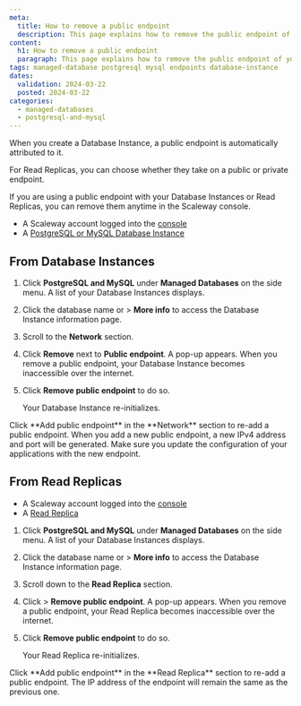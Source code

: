 ```yaml
---
meta:
  title: How to remove a public endpoint
  description: This page explains how to remove the public endpoint of your Database Instance or Read Replica
content:
  h1: How to remove a public endpoint
  paragraph: This page explains how to remove the public endpoint of your Database Instance or Read Replica
tags: managed-database postgresql mysql endpoints database-instance
dates:
  validation: 2024-03-22
  posted: 2024-03-22
categories:
  - managed-databases
  - postgresql-and-mysql
---
```


When you create a Database Instance, a public endpoint is automatically attributed to it.

For Read Replicas, you can choose whether they take on a public or private endpoint.

If you are using a public endpoint with your Database Instances or Read Replicas, you can remove them anytime in the Scaleway console.

<Macro id="requirements" />

- A Scaleway account logged into the [console](https://console.scaleway.com/)
- A [PostgreSQL or MySQL Database Instance](/managed-databases/postgresql-and-mysql/quickstart)

## From Database Instances

1. Click **PostgreSQL and MySQL** under **Managed Databases** on the side menu. A list of your Database Instances displays.
2. Click the database name or <Icon name="more" /> > **More info** to access the Database Instance information page.
3. Scroll to the **Network** section.
4. Click **Remove** next to **Public endpoint**. A pop-up appears.
    <Message type="important">
      When you remove a public endpoint, your Database Instance becomes inaccessible over the internet.
    </Message>
5. Click **Remove public endpoint** to do so.

    Your Database Instance re-initializes.

<Message type="tip">
  Click **Add public endpoint** in the **Network** section to re-add a public endpoint. When you add a new public endpoint, a new IPv4 address and port will be generated. Make sure you update the configuration of your applications with the new endpoint.
</Message>

## From Read Replicas

<Macro id="requirements" />

- A Scaleway account logged into the [console](https://console.scaleway.com/)
- A [Read Replica](/managed-databases/postgresql-and-mysql/how-to/create-read-replica)

1. Click **PostgreSQL and MySQL** under **Managed Databases** on the side menu. A list of your Database Instances displays.
2. Click the database name or <Icon name="more" /> > **More info** to access the Database Instance information page.
3. Scroll down to the **Read Replica** section.
4. Click <Icon name="more" /> > **Remove public endpoint**. A pop-up appears.
    <Message type="important">
      When you remove a public endpoint, your Read Replica becomes inaccessible over the internet.
    </Message>
5. Click **Remove public endpoint** to do so.

    Your Read Replica re-initializes.

<Message type="tip">
  Click **Add public endpoint** in the **Read Replica** section to re-add a public endpoint. The IP address of the endpoint will remain the same as the previous one.
</Message>


